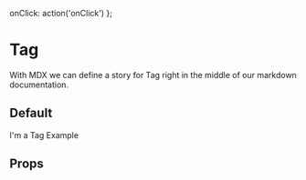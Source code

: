 
<Meta title='Tag ' component={Tag} />

  onClick: action('onClick')
};

# Tag
With MDX we can define a story for Tag right in the middle of our
markdown documentation.

## Default 
<Preview>
  <Story name='Simple'>
    <Tag  {...actions}>I'm a Tag Example</Tag>
  </Story>
</Preview>



## Props
<Props of={Tag} />

